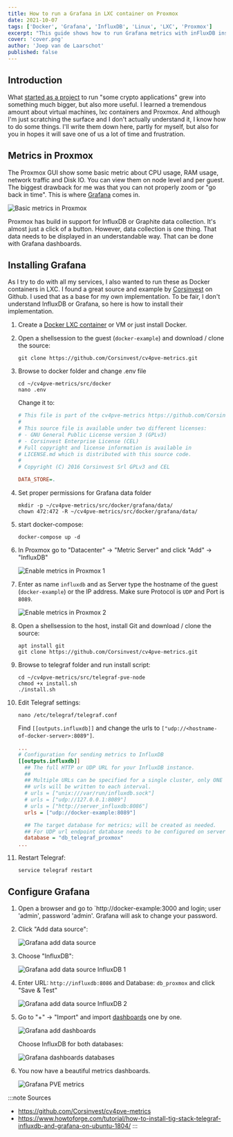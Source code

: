 ```yaml
---
title: How to run a Grafana in LXC container on Proxmox
date: 2021-10-07
tags: ['Docker', 'Grafana', 'InfluxDB', 'Linux', 'LXC', 'Proxmox']
excerpt: "This guide shows how to run Grafana metrics with inFluxDB inside an LXC container on Proxmox."
cover: 'cover.png'
author: 'Joep van de Laarschot'
published: false
---
```


## Introduction

What [started as a project](https://blog.joeplaa.com/building-a-proxmox-cluster/) to run "some crypto applications" grew into something much bigger, but also more useful. I learned a tremendous amount about virtual machines, lxc containers and Proxmox. And although I'm just scratching the surface and I don't actually understand it, I know how to do some things. I'll write them down here, partly for myself, but also for you in hopes it will save one of us a lot of time and frustration.

## Metrics in Proxmox

The Proxmox GUI show some basic metric about CPU usage, RAM usage, network traffic and Disk IO. You can view them on node level and per guest. The biggest drawback for me was that you can not properly zoom or "go back in time". This is where [Grafana](https://grafana.com/) comes in.

![Basic metrics in Proxmox](basic-metrics-in-proxmox.png)

Proxmox has build in support for InfluxDB or Graphite data collection. It's almost just a click of a button. However, data collection is one thing. That data needs to be displayed in an understandable way. That can be done with Grafana dashboards.

## Installing Grafana

As I try to do with all my services, I also wanted to run these as Docker containers in LXC. I found a great source and example by [Corsinvest](https://github.com/Corsinvest/cv4pve-metrics) on Github. I used that as a base for my own implementation. To be fair, I don't understand InfluxDB or Grafana, so here is how to install their implementation.

1. Create a [Docker LXC container](/how-to-run-docker-in-lxc-on-zfs-on-proxmox) or VM or just install Docker.

2. Open a shellsession to the guest (`docker-example`) and download / clone the source:

    ```shellsession
    git clone https://github.com/Corsinvest/cv4pve-metrics.git
    ```

3. Browse to docker folder and change .env file

    ```shellsession
    cd ~/cv4pve-metrics/src/docker
    nano .env
    ```

    Change it to:

    ```ini
    # This file is part of the cv4pve-metrics https://github.com/Corsinvest/cv4pve-metrics,
    #
    # This source file is available under two different licenses:
    # - GNU General Public License version 3 (GPLv3)
    # - Corsinvest Enterprise License (CEL)
    # Full copyright and license information is available in
    # LICENSE.md which is distributed with this source code.
    #
    # Copyright (C) 2016 Corsinvest Srl	GPLv3 and CEL

    DATA_STORE=.
    ```

4. Set proper permissions for Grafana data folder

    ```shellsession
    mkdir -p ~/cv4pve-metrics/src/docker/grafana/data/
    chown 472:472 -R ~/cv4pve-metrics/src/docker/grafana/data/
    ```

4. start docker-compose:

    ```shellsession
    docker-compose up -d
    ```

5. In Proxmox go to "Datacenter" -> "Metric Server" and click "Add" -> "InfluxDB"

    ![Enable metrics in Proxmox 1](metrics-in-proxmox1.png)

6. Enter as name `influxdb` and as Server type the hostname of the guest (`docker-example`) or the IP address. Make sure Protocol is `UDP` and Port is `8089`.

    ![Enable metrics in Proxmox 2](metrics-in-proxmox2.png)

7. Open a shellsession to the host, install Git and download / clone the source:

    ```shellsession
    apt install git
    git clone https://github.com/Corsinvest/cv4pve-metrics.git
    ```

8. Browse to telegraf folder and run install script:

    ```shellsession
    cd ~/cv4pve-metrics/src/telegraf-pve-node
    chmod +x install.sh
    ./install.sh
    ```

9. Edit Telegraf settings:

    ```shellsession
    nano /etc/telegraf/telegraf.conf
    ```

    Find `[[outputs.influxdb]]` and change the urls to `["udp://<hostname-of-docker-server>:8089"]`.

    ```ini
    ...
    # Configuration for sending metrics to InfluxDB
    [[outputs.influxdb]]
      ## The full HTTP or UDP URL for your InfluxDB instance.
      ##
      ## Multiple URLs can be specified for a single cluster, only ONE of the
      ## urls will be written to each interval.
      # urls = ["unix:///var/run/influxdb.sock"]
      # urls = ["udp://127.0.0.1:8089"]
      # urls = ["http://server_influxdb:8086"]
      urls = ["udp://docker-example:8089"]

      ## The target database for metrics; will be created as needed.
      ## For UDP url endpoint database needs to be configured on server side.
      database = "db_telegraf_proxmox"
    ...
    ```

10. Restart Telegraf:

    ```shellsession
    service telegraf restart
    ```

## Configure Grafana

1. Open a browser and go to `http://docker-example:3000 and login; user 'admin', password 'admin'. Grafana will ask to change your password.
2. Click "Add data source":

    ![Grafana add data source](grafana-add-data-source1.png)

2. Choose "InfluxDB":

    ![Grafana add data source InfluxDB 1](grafana-add-data-source2.png)

3. Enter URL: `http://influxdb:8086` and Database: `db_proxmox` and click "Save & Test"

    ![Grafana add data source InfluxDB 2](grafana-add-data-source3.png)

4. Go to "+" -> "Import" and import [dashboards](https://github.com/Corsinvest/cv4pve-metrics/tree/master/src/docker#configure-grafana) one by one.

    ![Grafana add dashboards](grafana-add-dashboards.png)

    Choose InfluxDB for both databases:

    ![Grafana dashboards databases](grafana-add-dashboards-db.png)

5. You now have a beautiful metrics dashboards.

    ![Grafana PVE metrics](grafana-pve-metrics.png)

:::note Sources
* <https://github.com/Corsinvest/cv4pve-metrics>
* <https://www.howtoforge.com/tutorial/how-to-install-tig-stack-telegraf-influxdb-and-grafana-on-ubuntu-1804/>
:::